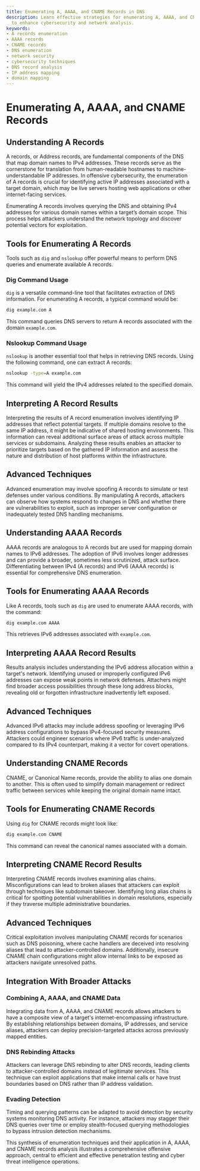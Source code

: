 ```yaml
---
title: Enumerating A, AAAA, and CNAME Records in DNS
description: Learn effective strategies for enumerating A, AAAA, and CNAME records
  to enhance cybersecurity and network analysis.
keywords:
- A records enumeration
- AAAA records
- CNAME records
- DNS enumeration
- network security
- cybersecurity techniques
- DNS record analysis
- IP address mapping
- domain mapping
---
```


# Enumerating A, AAAA, and CNAME Records

## Understanding A Records

A records, or Address records, are fundamental components of the DNS that map domain names to IPv4 addresses. These records serve as the cornerstone for translation from human-readable hostnames to machine-understandable IP addresses. In offensive cybersecurity, the enumeration of A records is crucial for identifying active IP addresses associated with a target domain, which may be live servers hosting web applications or other internet-facing services.

Enumerating A records involves querying the DNS and obtaining IPv4 addresses for various domain names within a target’s domain scope. This process helps attackers understand the network topology and discover potential vectors for exploitation.

## Tools for Enumerating A Records

Tools such as `dig` and `nslookup` offer powerful means to perform DNS queries and enumerate available A records. 

### Dig Command Usage

`dig` is a versatile command-line tool that facilitates extraction of DNS information. For enumerating A records, a typical command would be:

```bash
dig example.com A
```

This command queries DNS servers to return A records associated with the domain `example.com`.

### Nslookup Command Usage

`nslookup` is another essential tool that helps in retrieving DNS records. Using the following command, one can extract A records:

```bash
nslookup -type=A example.com
```

This command will yield the IPv4 addresses related to the specified domain.

## Interpreting A Record Results

Interpreting the results of A record enumeration involves identifying IP addresses that reflect potential targets. If multiple domains resolve to the same IP address, it might be indicative of shared hosting environments. This information can reveal additional surface areas of attack across multiple services or subdomains. Analyzing these results enables an attacker to prioritize targets based on the gathered IP information and assess the nature and distribution of host platforms within the infrastructure.

## Advanced Techniques

Advanced enumeration may involve spoofing A records to simulate or test defenses under various conditions. By manipulating A records, attackers can observe how systems respond to changes in DNS and whether there are vulnerabilities to exploit, such as improper server configuration or inadequately tested DNS handling mechanisms.

## Understanding AAAA Records

AAAA records are analogous to A records but are used for mapping domain names to IPv6 addresses. The adoption of IPv6 involves longer addresses and can provide a broader, sometimes less scrutinized, attack surface. Differentiating between IPv4 (A records) and IPv6 (AAAA records) is essential for comprehensive DNS enumeration.

## Tools for Enumerating AAAA Records

Like A records, tools such as `dig` are used to enumerate AAAA records, with the command:

```bash
dig example.com AAAA
```

This retrieves IPv6 addresses associated with `example.com`.

## Interpreting AAAA Record Results

Results analysis includes understanding the IPv6 address allocation within a target's network. Identifying unused or improperly configured IPv6 addresses can expose weak points in network defenses. Attachers might find broader access possibilities through these long address blocks, revealing old or forgotten infrastructure inadvertently left exposed.

## Advanced Techniques

Advanced IPv6 attacks may include address spoofing or leveraging IPv6 address configurations to bypass IPv4-focused security measures. Attackers could engineer scenarios where IPv6 traffic is under-analyzed compared to its IPv4 counterpart, making it a vector for covert operations.

## Understanding CNAME Records

CNAME, or Canonical Name records, provide the ability to alias one domain to another. This is often used to simplify domain management or redirect traffic between services while keeping the original domain name intact.

## Tools for Enumerating CNAME Records

Using `dig` for CNAME records might look like:

```bash
dig example.com CNAME
```

This command can reveal the canonical names associated with a domain.

## Interpreting CNAME Record Results

Interpreting CNAME records involves examining alias chains. Misconfigurations can lead to broken aliases that attackers can exploit through techniques like subdomain takeover. Identifying long alias chains is critical for spotting potential vulnerabilities in domain resolutions, especially if they traverse multiple administrative boundaries.

## Advanced Techniques

Critical exploitation involves manipulating CNAME records for scenarios such as DNS poisoning, where cache handlers are deceived into resolving aliases that lead to attacker-controlled domains. Additionally, insecure CNAME chain configurations might allow internal links to be exposed as attackers navigate unresolved paths.

## Integration With Broader Attacks

### Combining A, AAAA, and CNAME Data

Integrating data from A, AAAA, and CNAME records allows attackers to have a composite view of a target's internet-encompassing infrastructure. By establishing relationships between domains, IP addresses, and service aliases, attackers can deploy precision-targeted attacks across previously mapped entities.

### DNS Rebinding Attacks

Attackers can leverage DNS rebinding to alter DNS records, leading clients to attacker-controlled domains instead of legitimate services. This technique can exploit applications that make internal calls or have trust boundaries based on DNS rather than IP address validation.

### Evading Detection

Timing and querying patterns can be adapted to avoid detection by security systems monitoring DNS activity. For instance, attackers may stagger their DNS queries over time or employ stealth-focused querying methodologies to bypass intrusion detection mechanisms.

This synthesis of enumeration techniques and their application in A, AAAA, and CNAME records analysis illustrates a comprehensive offensive approach, central to efficient and effective penetration testing and cyber threat intelligence operations.